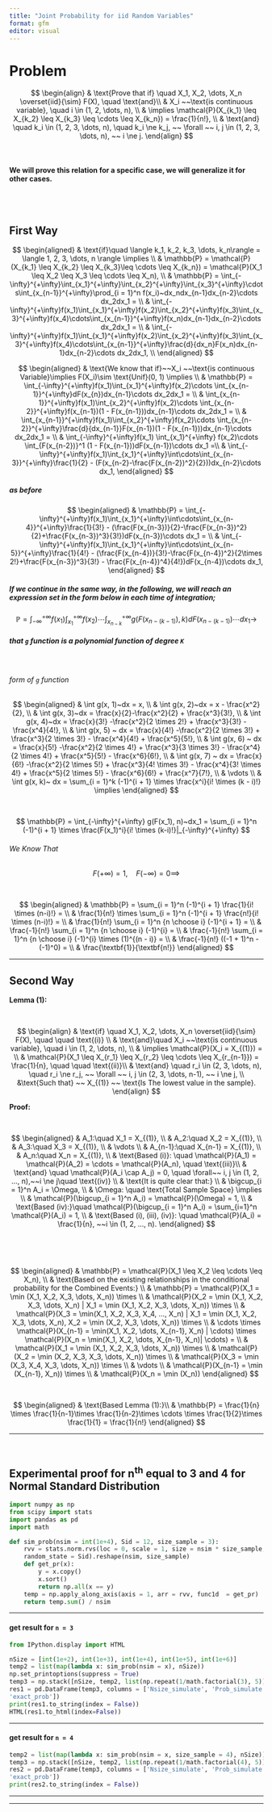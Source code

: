 ```yaml
---
title: "Joint Probability for iid Random Variables"
format: gfm
editor: visual
---
```



# Problem


$$
\begin{align}
& \text{Prove that if} \quad X_1, X_2, \dots, X_n \overset{iid}{\sim} F(X), \quad \text{and}\\
& X_i ~~\text{is continuous variable}, \quad i \in (1, 2, \dots, n), \\
& \implies \mathcal{P}(X_{k_1} \leq X_{k_2} \leq X_{k_3} \leq \cdots \leq X_{k_n}) = \frac{1}{n!}, \\
& \text{and} \quad k_i \in (1, 2, 3, \dots, n), \quad k_i \ne k_j, ~~ \forall ~~ i, j \in  (1, 2, 3, \dots, n), ~~ i \ne j.
\end{align}
$$



\ 
\ 

#### We will prove this relation for a specific case, we will generalize it for other cases.

\
\


## First Way

$$
\begin{aligned}
& \text{if}\quad \langle k_1, k_2, k_3, \dots, k_n\rangle  = \langle 1, 2, 3, \dots, n \rangle \implies \\
& \mathbb{P} = \mathcal{P}(X_{k_1} \leq X_{k_2} \leq X_{k_3}\leq \cdots \leq X_{k_n}) = \mathcal{P}(X_1 \leq X_2 \leq X_3 \leq \cdots \leq X_n), \\
& \mathbb{P} = \int_{-\infty}^{+\infty}\int_{x_1}^{+\infty}\int_{x_2}^{+\infty}\int_{x_3}^{+\infty}\cdots\int_{x_{n-1}}^{+\infty}\prod_{i = 1}^n f(x_i)~dx_ndx_{n-1}dx_{n-2}\cdots dx_2dx_1 = \\
& \int_{-\infty}^{+\infty}f(x_1)\int_{x_1}^{+\infty}f(x_2)\int_{x_2}^{+\infty}f(x_3)\int_{x_3}^{+\infty}f(x_4)\cdots\int_{x_{n-1}}^{+\infty}f(x_n)dx_{n-1}dx_{n-2}\cdots dx_2dx_1 = \\
& \int_{-\infty}^{+\infty}f(x_1)\int_{x_1}^{+\infty}f(x_2)\int_{x_2}^{+\infty}f(x_3)\int_{x_3}^{+\infty}f(x_4)\cdots\int_{x_{n-1}}^{+\infty}\frac{d}{dx_n}F(x_n)dx_{n-1}dx_{n-2}\cdots dx_2dx_1, \\
\end{aligned}
$$




$$
\begin{aligned}
& \text{We know that if}~~X_i ~~\text{is continuous Variable}\implies F(X_i)\sim \text{Unif}(0, 1) \implies \\
& \mathbb{P} = \int_{-\infty}^{+\infty}f(x_1)\int_{x_1}^{+\infty}f(x_2)\cdots
\int_{x_{n-1}}^{+\infty}dF(x_{n})dx_{n-1}\cdots dx_2dx_1 = \\
& \int_{x_{n-1}}^{+\infty}f(x_1)\int_{x_2}^{+\infty}f(x_2)\cdots
\int_{x_{n-2}}^{+\infty}f(x_{n-1})(1 - F(x_{n-1}))dx_{n-1}\cdots dx_2dx_1 = \\
& \int_{x_{n-1}}^{+\infty}f(x_1)\int_{x_2}^{+\infty}f(x_2)\cdots
\int_{x_{n-2}}^{+\infty}\frac{d}{dx_{n-1}}F(x_{n-1})(1 - F(x_{n-1}))dx_{n-1}\cdots dx_2dx_1 = \\
& \int_{-\infty}^{+\infty}f(x_1) \int_{x_1}^{+\infty} f(x_2)\cdots \int_{F(x_{n-2})}^1 (1 - F(x_{n-1}))dF(x_{n-1})\cdots dx_1 =\\
& \int_{-\infty}^{+\infty}f(x_1)\int_{x_1}^{+\infty}\int\cdots\int_{x_{n-3}}^{+\infty}\frac{1}{2} - (F(x_{n-2}-\frac{F(x_{n-2})^2}{2}))dx_{n-2}\cdots dx_1, 
\end{aligned}
$$

##### as before


$$
\begin{aligned}
& \mathbb{P} = \int_{-\infty}^{+\infty}f(x_1)\int_{x_1}^{+\infty}\int\cdots\int_{x_{n-4}}^{+\infty}\frac{1}{3!} - (\frac{F(x_{n-3})}{2}-\frac{F(x_{n-3})^2}{2}+\frac{F(x_{n-3})^3}{3!})dF(x_{n-3})\cdots dx_1 = \\
& \int_{-\infty}^{+\infty}f(x_1)\int_{x_1}^{+\infty}\int\cdots\int_{x_{n-5}}^{+\infty}\frac{1}{4!} - (\frac{F(x_{n-4})}{3!}-\frac{F(x_{n-4})^2}{2\times 2!}+\frac{F(x_{n-3})^3}{3!} - \frac{F(x_{n-4})^4}{4!})dF(x_{n-4})\cdots dx_1, 
\end{aligned}
$$


##### If we continue in the same way, in the following, we will reach an expression set in the form below in each time of integration;


$$
\mathbb{P} = \int_{-\infty}^{+\infty} f(x_1) \int_{x_1}^{+\infty}f(x_2) \cdots \int_{x_{n-k}}^{+\infty}g(F(x_{n-(k-1)}), k)dF(x_{n-(k-1)})\cdots dx_1 \to 
$$


##### that `g` function is a polynomial function of degree `K`

\


###### form of `g` function


$$
\begin{aligned}
& \int g(x, 1)~dx = x, \\
& \int g(x, 2)~dx = x - \frac{x^2}{2}, \\
& \int g(x, 3)~dx = \frac{x}{2}-\frac{x^2}{2} + \frac{x^3}{3!}, \\
& \int g(x, 4)~dx = \frac{x}{3!} -\frac{x^2}{2 \times 2!} + \frac{x^3}{3!} - \frac{x^4}{4!}, \\
& \int g(x, 5) ~ dx = \frac{x}{4!} -\frac{x^2}{2 \times 3!} + \frac{x^3}{2 \times 3!} - \frac{x^4}{4!} + \frac{x^5}{5!}, \\
& \int g(x, 6) ~ dx = \frac{x}{5!} -\frac{x^2}{2 \times 4!} + \frac{x^3}{3 \times 3!} - \frac{x^4}{2 \times 4!} + \frac{x^5}{5!} - \frac{x^6}{6!}, \\
& \int g(x, 7) ~ dx = \frac{x}{6!} -\frac{x^2}{2 \times 5!} + \frac{x^3}{4! \times 3!} - \frac{x^4}{3! \times 4!} + \frac{x^5}{2 \times 5!} - \frac{x^6}{6!} + \frac{x^7}{7!}, \\
& \vdots \\
& \int g(x, k)~ dx = \sum_{i = 1}^k (-1)^{i + 1} \times \frac{x^i}{i! \times (k - i)!} \implies 
\end{aligned}
$$


\ 

$$
\mathbb{P} = \int_{-\infty}^{+\infty} g(F(x_1), n)~dx_1 = \sum_{i = 1}^n (-1)^{i + 1} \times \frac{F(x_1)^i}{i! \times (k-i)!}|_{-\infty}^{+\infty} 
$$


###### We Know That 


$$
F(+\infty) = 1, \quad F(-\infty) = 0 \implies 
$$

\ 

$$
\begin{aligned}
& \mathbb{P} = \sum_{i = 1}^n (-1)^{i + 1} \frac{1}{i! \times (n-i)!} = \\
& \frac{1}{n!} \times \sum_{i = 1}^n (-1)^{i + 1} \frac{n!}{i! \times (n-i)!} = \\
& \frac{1}{n!} \sum_{i = 1}^n {n \choose i} (-1)^{i + 1} = \\
& \frac{-1}{n!} \sum_{i = 1}^n {n \choose i} (-1)^{i} = \\
& \frac{-1}{n!} \sum_{i = 1}^n {n \choose i} (-1)^{i} \times (1)^{(n - i)} = \\
& \frac{-1}{n!} ((-1 + 1)^n - (-1)^0) = \\
& \frac{\textbf{1}}{\textbf{n!}}
\end{aligned}
$$



***



## Second Way

**Lemma (1):**

\ 
\  

$$
\begin{align}
& \text{if} \quad X_1, X_2, \dots, X_n \overset{iid}{\sim} F(X), \quad \quad \text{(i)} \\
& \text{and}\quad  X_i ~~\text{is continuous variable}, \quad i \in (1, 2, \dots, n), \\
& \implies \mathcal{P}(X_i = X_{(1)}) =  \\
& \mathcal{P}(X_1 \leq X_{r_1} \leq X_{r_2} \leq \cdots \leq X_{r_{n-1}}) = \frac{1}{n}, \quad \quad \text{(ii)}\\
& \text{and} \quad r_i \in (2, 3, \dots, n), \quad r_i \ne r_j, ~~ \forall ~~ i, j \in  (2, 3, \dots, n-1), ~~ i \ne j, \\
&\text{Such that} ~~ X_{(1)} ~~ \text{Is The lowest value in the sample}.
\end{align}
$$



**Proof:**

\ 
\ 

$$
\begin{aligned}
& A_1:\quad X_1 = X_{(1)}, \\
& A_2:\quad X_2 = X_{(1)}, \\
& A_3:\quad X_3 = X_{(1)}, \\
& \vdots \\
& A_{n-1}:\quad X_{n-1} = X_{(1)}, \\
& A_n:\quad X_n = X_{(1)}, \\
& \text{Based (i)}: \quad \mathcal{P}(A_1) = \mathcal{P}(A_2) = \cdots = \mathcal{P}(A_n), \quad \text{(iii)}\\
& \text{and} \quad \mathcal{P}(A_i \cap A_j) = 0, \quad \forall~~ i, j \in (1, 2, ..., n),~~i \ne j\quad \text{(iv)} \\
& \text{It is quite clear that:} \\
& \bigcup_{i = 1}^n A_i = \Omega, \\
& \Omega: \quad \text{Total Sample Space} \implies \\
& \mathcal{P}(\bigcup_{i = 1}^n A_i) = \mathcal{P}(\Omega) = 1, \\
& \text{Based (iv):}\quad \mathcal{P}(\bigcup_{i = 1}^n A_i) = \sum_{i=1}^n \mathcal{P}(A_i) = 1, \\
& \text{Based (i), (iii), (iv)}: \quad \mathcal{P}(A_i) = \frac{1}{n}, ~~i \in (1, 2, ..., n).
\end{aligned}
$$

\

\ 


$$
\begin{aligned}
& \mathbb{P} = \mathcal{P}(X_1 \leq X_2 \leq \cdots \leq X_n), \\
& \text{Based on the existing relationships in the conditional probability for the Combined Events:} \\
& \mathbb{P} = \mathcal{P}(X_1  = \min (X_1, X_2, X_3, \dots, X_n)) \times \\
& \mathcal{P}(X_2  = \min (X_1, X_2, X_3, \dots, X_n)  | X_1  = \min (X_1, X_2, X_3, \dots, X_n)) \times \\
& \mathcal{P}(X_3 = \min(X_1, X_2, X_3, X_4, ..., X_n) | X_1  = \min (X_1, X_2, X_3, \dots, X_n), X_2  = \min (X_2, X_3, \dots, X_n)) \times \\
& \cdots \times \mathcal{P}(X_{n-1} = \min(X_1, X_2, \dots, X_{n-1}, X_n) | \cdots) \times \mathcal{P}(X_n = \min(X_1, X_2, \dots, X_{n-1}, X_n)| \cdots) = \\
& \mathcal{P}(X_1  = \min (X_1, X_2, X_3, \dots, X_n)) \times \\
& \mathcal{P}(X_2  = \min (X_2, X_3, X_3, \dots, X_n)) \times \\
& \mathcal{P}(X_3  = \min (X_3, X_4, X_3, \dots, X_n)) \times \\
& \vdots \\
& \mathcal{P}(X_{n-1}  = \min (X_{n-1}, X_n)) \times \\
& \mathcal{P}(X_n = \min (X_n))
\end{aligned} 
$$


\ 
\ 

$$
\begin{aligned}
& \text{Based Lemma (1):}\\
& \mathbb{P} = \frac{1}{n} \times \frac{1}{n-1}\times \frac{1}{n-2}\times \cdots \times \frac{1}{2}\times \frac{1}{1} = \frac{1}{n!}
\end{aligned}
$$


***


\ 
\ 


## Experimental proof for n^th^ equal to 3 and 4 for Normal Standard Distribution


```python
import numpy as np
from scipy import stats
import pandas as pd
import math

def sim_prob(nsim = int(1e+4), Sid = 12, size_sample = 3):
    rvv = stats.norm.rvs(loc = 0, scale = 1, size = nsim * size_sample, 
    random_state = Sid).reshape(nsim, size_sample)
    def get_pr(x):
        y = x.copy()
        x.sort()
        return np.all(x == y)
    temp = np.apply_along_axis(axis = 1, arr = rvv, func1d  = get_pr)
    return temp.sum() / nsim
```


***




#### get result for  `n = 3`

```python
from IPython.display import HTML

nSize = [int(1e+2), int(1e+3), int(1e+4), int(1e+5), int(1e+6)]
temp2 = list(map(lambda x: sim_prob(nsim = x), nSize))
np.set_printoptions(suppress = True)
temp3 = np.stack([nSize, temp2, list(np.repeat(1/math.factorial(3), 5))], axis = 1)
res1 = pd.DataFrame(temp3, columns = ['Nsize_simulate', 'Prob_simulate', 
'exact_prob'])
print(res1.to_string(index = False))
HTML(res1.to_html(index=False))
```

***


#### get result for  `n = 4`


```python
temp2 = list(map(lambda x: sim_prob(nsim = x, size_sample = 4), nSize))
temp3 = np.stack([nSize, temp2, list(np.repeat(1/math.factorial(4), 5))], axis = 1)
res2 = pd.DataFrame(temp3, columns = ['Nsize_simulate', 'Prob_simulate', 
'exact_prob'])
print(res2.to_string(index = False))
```


***
***